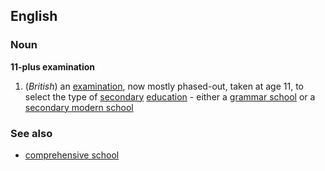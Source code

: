 ==English==
===Noun===
'''11-plus examination'''
#(''British'') an [[examination]], now mostly phased-out, taken at age 11, to select the type of [[secondary]] [[education]] - either a [[grammar school]] or a [[secondary modern school]]
===See also===
*[[comprehensive school]]
